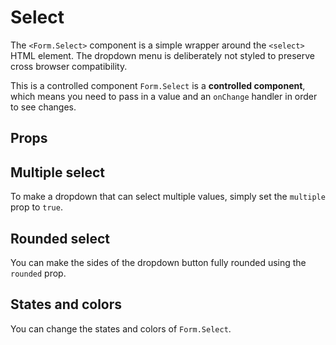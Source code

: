 
<Meta title="Form/Select" />

# Select

<Canvas>
  <Story story={stories.BasicUsage} />
</Canvas>

The `<Form.Select>` component is a simple wrapper around the `<select>` HTML element.
The dropdown menu is deliberately not styled to preserve cross browser compatibility.

<Message color="primary">
  <Message.Header>This is a controlled component</Message.Header>
  <Message.Body>
    <code>Form.Select</code> is a <strong>controlled component</strong>, which
    means you need to pass in a value and an <code>onChange</code> handler in
    order to see changes.
  </Message.Body>
</Message>

## Props

<ArgsTable of={Form.Select} />

## Multiple select

To make a dropdown that can select multiple values, simply set the `multiple` prop to `true`.

<Story story={stories.MultiSelect} />

## Rounded select

You can make the sides of the dropdown button fully rounded using the `rounded` prop.

<Story story={stories.Rounded} />

## States and colors

You can change the states and colors of `Form.Select`.

<Story story={stories.ColorsAndStates} />
